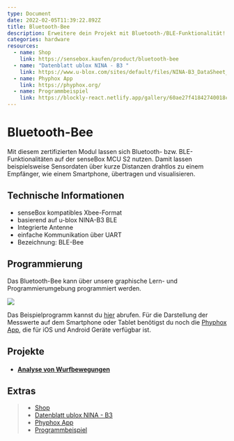 ```yaml
---
type: Document
date: 2022-02-05T11:39:22.892Z
title: Bluetooth-Bee
description: Erweitere dein Projekt mit Bluetooth-/BLE-Funktionalität!
categories: hardware
resources:
  - name: Shop
    link: https://sensebox.kaufen/product/bluetooth-bee
  - name: "Datenblatt ublox NINA - B3 "
    link: https://www.u-blox.com/sites/default/files/NINA-B3_DataSheet_UBX-17052099.pdf
  - name: Phyphox App
    link: https://phyphox.org/
  - name: Programmbeispiel
    link: https://blockly-react.netlify.app/gallery/60ae27f41842740018c65b07
---
```



# Bluetooth-Bee

Mit diesem zertifizierten Modul lassen sich Bluetooth- bzw. BLE-Funktionalitäten auf der senseBox MCU S2 nutzen. Damit lassen beispielsweise Sensordaten über kurze Distanzen drahtlos zu einem Empfänger, wie einem Smartphone, übertragen und visualisieren. 

<ImageWithText src={bleBee} alt="Bluetooth Bee" title="Bluetooth Bee"/> 

## Technische Informationen

* senseBox kompatibles Xbee-Format
* basierend auf u-blox NINA-B3 BLE
* Integrierte Antenne
* einfache Kommunikation über UART
* Bezeichnung: BLE-Bee

## Programmierung

Das Bluetooth-Bee kann über unsere graphische Lern- und Programmierumgebung programmiert werden. 



![](/img/hardware-bilder/bees/bluetooth-bee/phyphoxco2-messgerät.svg)

Das Beispielprogramm kannst du [hier](https://blockly-react.netlify.app/gallery/60ae27f41842740018c65b07) abrufen. Für die Darstellung der Messwerte auf dem Smartphone oder Tablet benötigst du noch die [Phyphox App](https://phyphox.org/), die für iOS und Android Geräte verfügbar ist.

## Projekte

* #### [Analyse von Wurfbewegungen](https://sensebox.de/projects/de/2024-01-10-wurfbewegung-phyphox_s2)

## Extras


> - [Shop](https://sensebox.kaufen/product/bluetooth-bee)
> - [Datenblatt ublox NINA - B3](https://www.u-blox.com/sites/default/files/NINA-B3_DataSheet_UBX-17052099.pdf)
> - [Phyphox App](https://phyphox.org/)
> - [Programmbeispiel](https://blockly-react.netlify.app/gallery/60ae27f41842740018c65b07)
